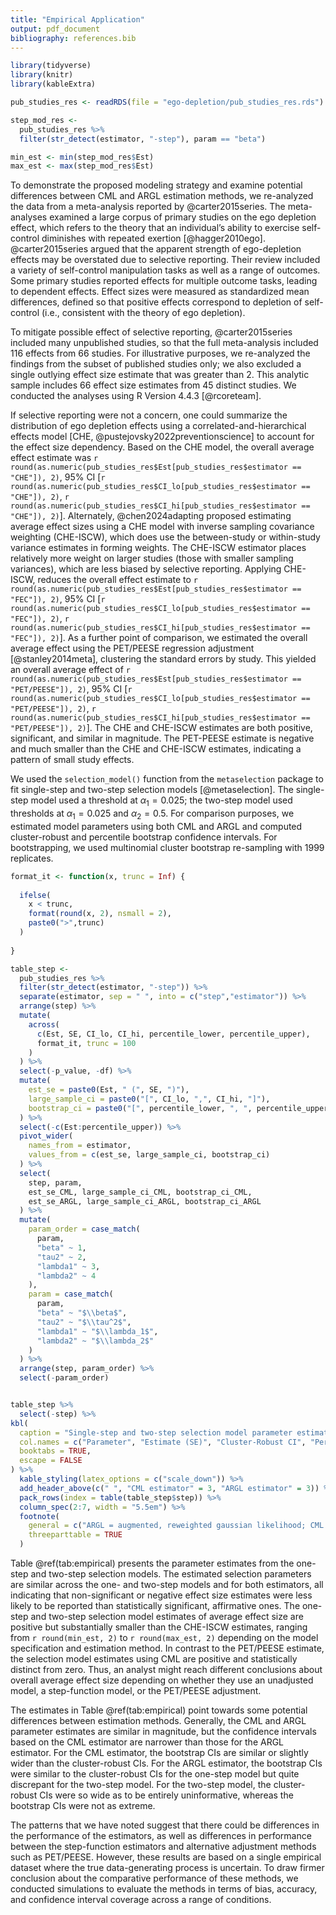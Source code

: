 ```yaml
---
title: "Empirical Application"
output: pdf_document
bibliography: references.bib
---
```


```r
library(tidyverse)
library(knitr)
library(kableExtra)

pub_studies_res <- readRDS(file = "ego-depletion/pub_studies_res.rds")

step_mod_res <- 
  pub_studies_res %>%
  filter(str_detect(estimator, "-step"), param == "beta")

min_est <- min(step_mod_res$Est)
max_est <- max(step_mod_res$Est)
```

To demonstrate the proposed modeling strategy and examine potential differences between CML and ARGL estimation methods, we re-analyzed the data from a meta-analysis reported by @carter2015series. 
The meta-analyses examined a large corpus of primary studies on the ego depletion effect, which refers to the theory that an individual's ability to exercise self-control diminishes with repeated exertion [@hagger2010ego]. 
@carter2015series argued that the apparent strength of ego-depletion effects may be overstated due to selective reporting. 
Their review included a variety of self-control manipulation tasks as well as a range of outcomes. 
Some primary studies reported effects for multiple outcome tasks, leading to dependent effects. 
Effect sizes were measured as standardized mean differences, defined so that positive effects correspond to depletion of self-control (i.e., consistent with the theory of ego depletion).

To mitigate possible effect of selective reporting, @carter2015series included many unpublished studies, so that the full meta-analysis included 116 effects from 66 studies. 
For illustrative purposes, we re-analyzed the findings from the subset of published studies only; we also excluded a single outlying effect size estimate that was greater than 2. This analytic sample includes 66 effect size estimates from 45 distinct studies.
We conducted the analyses using R Version 4.4.3 [@rcoreteam]. 

If selective reporting were not a concern, one could summarize the distribution of ego depletion effects using a correlated-and-hierarchical effects model [CHE, @pustejovsky2022preventionscience] to account for the effect size dependency.
Based on the CHE model, the overall average effect estimate was `r round(as.numeric(pub_studies_res$Est[pub_studies_res$estimator == "CHE"]), 2)`, 95% CI [`r round(as.numeric(pub_studies_res$CI_lo[pub_studies_res$estimator == "CHE"]), 2)`, `r round(as.numeric(pub_studies_res$CI_hi[pub_studies_res$estimator == "CHE"]), 2)`]. 
Alternately, @chen2024adapting proposed estimating average effect sizes using a CHE model with inverse sampling covariance weighting (CHE-ISCW), which does use the between-study or within-study variance estimates in forming weights. The CHE-ISCW estimator places relatively more weight on larger studies (those with smaller sampling variances), which are less biased by selective reporting.
Applying CHE-ISCW, reduces the overall effect estimate to `r round(as.numeric(pub_studies_res$Est[pub_studies_res$estimator == "FEC"]), 2)`, 95% CI [`r round(as.numeric(pub_studies_res$CI_lo[pub_studies_res$estimator == "FEC"]), 2)`, `r round(as.numeric(pub_studies_res$CI_hi[pub_studies_res$estimator == "FEC"]), 2)`]. 
As a further point of comparison, we estimated the overall average effect using the PET/PEESE regression adjustment [@stanley2014meta], clustering the standard errors by study. This yielded an overall average effect of `r round(as.numeric(pub_studies_res$Est[pub_studies_res$estimator == "PET/PEESE"]), 2)`, 95% CI [`r round(as.numeric(pub_studies_res$CI_lo[pub_studies_res$estimator == "PET/PEESE"]), 2)`, `r round(as.numeric(pub_studies_res$CI_hi[pub_studies_res$estimator == "PET/PEESE"]), 2)`]. The CHE and CHE-ISCW estimates are both positive, significant, and similar in magnitude. The PET-PEESE estimate is negative and much smaller than the CHE and CHE-ISCW estimates, indicating a pattern of small study effects. 

We used the `selection_model()` function from the `metaselection` package to fit single-step and two-step selection models [@metaselection]. 
The single-step model used a threshold at $\alpha_1 = 0.025$; the two-step model used thresholds at $\alpha_1 = 0.025$ and $\alpha_2 = 0.5$. 
For comparison purposes, we estimated model parameters using both CML and ARGL and computed cluster-robust and percentile bootstrap confidence intervals.
For bootstrapping, we used multinomial cluster bootstrap re-sampling with 1999 replicates.

```r
format_it <- function(x, trunc = Inf) {
  
  ifelse(
    x < trunc,
    format(round(x, 2), nsmall = 2),
    paste0(">",trunc)
  )
  
}

table_step <- 
  pub_studies_res %>%
  filter(str_detect(estimator, "-step")) %>%
  separate(estimator, sep = " ", into = c("step","estimator")) %>%
  arrange(step) %>%
  mutate(
    across(
      c(Est, SE, CI_lo, CI_hi, percentile_lower, percentile_upper), 
      format_it, trunc = 100
    )
  ) %>%
  select(-p_value, -df) %>%
  mutate(
    est_se = paste0(Est, " (", SE, ")"),
    large_sample_ci = paste0("[", CI_lo, ",", CI_hi, "]"),
    bootstrap_ci = paste0("[", percentile_lower, ", ", percentile_upper, "]")
  ) %>%
  select(-c(Est:percentile_upper)) %>%
  pivot_wider(
    names_from = estimator,
    values_from = c(est_se, large_sample_ci, bootstrap_ci)
  ) %>%
  select(
    step, param,
    est_se_CML, large_sample_ci_CML, bootstrap_ci_CML, 
    est_se_ARGL, large_sample_ci_ARGL, bootstrap_ci_ARGL
  ) %>%
  mutate(
    param_order = case_match(
      param, 
      "beta" ~ 1,
      "tau2" ~ 2,
      "lambda1" ~ 3, 
      "lambda2" ~ 4
    ),
    param = case_match(
      param,
      "beta" ~ "$\\beta$",
      "tau2" ~ "$\\tau^2$",
      "lambda1" ~ "$\\lambda_1$",
      "lambda2" ~ "$\\lambda_2$"
    )
  ) %>%
  arrange(step, param_order) %>%
  select(-param_order)


table_step %>%
  select(-step) %>%
kbl(
  caption = "Single-step and two-step selection model parameter estimates fit to ego depletion effects data from Carter et al. (2015)",
  col.names = c("Parameter", "Estimate (SE)", "Cluster-Robust CI", "Percentile Bootstrap CI", "Estimate (SE)", "Cluster-Robust CI", "Percentile Bootstrap CI"),
  booktabs = TRUE,
  escape = FALSE
) %>%
  kable_styling(latex_options = c("scale_down")) %>%
  add_header_above(c(" ", "CML estimator" = 3, "ARGL estimator" = 3)) %>%
  pack_rows(index = table(table_step$step)) %>%
  column_spec(2:7, width = "5.5em") %>%
  footnote(
    general = c("ARGL = augmented, reweighted gaussian likelihood; CML = composite maximum likelihood; CI = confidence interval; SE = standard error."),
    threeparttable = TRUE
  )

```

Table \@ref(tab:empirical) presents the parameter estimates from the one-step and two-step selection models.
The estimated selection parameters are similar across the one- and two-step models and for both estimators, all indicating that non-significant or negative effect size estimates were less likely to be reported than statistically significant, affirmative ones. 
The one-step and two-step selection model estimates of average effect size are positive but substantially smaller than the CHE-ISCW estimates, ranging from `r round(min_est, 2)` to `r round(max_est, 2)` depending on the model specification and estimation method. 
In contrast to the PET/PEESE estimate, the selection model estimates using CML are positive and statistically distinct from zero. 
Thus, an analyst might reach different conclusions about overall average effect size depending on whether they use an unadjusted model, a step-function model, or the PET/PEESE adjustment. 

The estimates in Table \@ref(tab:empirical) point towards some potential differences between estimation methods.
Generally, the CML and ARGL parameter estimates are similar in magnitude, but the confidence intervals based on the CML estimator are narrower than those for the ARGL estimator.
For the CML estimator, the bootstrap CIs are similar or slightly wider than the cluster-robust CIs.
For the ARGL estimator, the bootstrap CIs were similar to the cluster-robust CIs for the one-step model but quite discrepant for the two-step model. 
For the two-step model, the cluster-robust CIs were so wide as to be entirely uninformative, whereas the bootstrap CIs were not as extreme.

The patterns that we have noted suggest that there could be differences in the performance of the estimators, as well as differences in performance between the step-function estimators and alternative adjustment methods such as PET/PEESE.
However, these results are based on a single empirical dataset where the true data-generating process is uncertain. 
To draw firmer conclusion about the comparative performance of these methods, we conducted simulations to evaluate the methods in terms of bias, accuracy, and confidence interval coverage across a range of conditions. 
